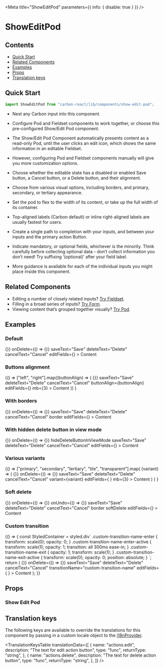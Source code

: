 

<Meta title="ShowEditPod" parameters={{ info: { disable: true } }} />

# ShowEditPod

## Contents

- [Quick Start](#quick-start)
- [Related Components](#related-components)
- [Examples](#examples)
- [Props](#props)
- [Translation keys](#translation-keys)

## Quick Start

```javascript
import ShowEditPod from "carbon-react/lib/components/show-edit-pod";
```

- Nest any Carbon input into this component.

- Configure Pod and Fieldset components to work together, or choose this pre-configured Show/Edit Pod component.

- The Show/Edit Pod Component automatically presents content as a read-only Pod, until the user clicks an edit icon, which shows the same information in an editable Fieldset.

- However, configuring Pod and Fieldset components manually will give you more customization options.

- Choose whether the editable state has a disabled or enabled Save button, a Cancel button, or a Delete button, and their alignment.

- Choose from various visual options, including borders, and primary, secondary, or tertiary appearance.

- Set the pod to flex to the width of its content, or take up the full width of its container.

- Top-aligned labels (Carbon default) or inline right-aligned labels are usually fastest for users.

- Create a single path to completion with your inputs, and between your inputs and the primary action Button.

- Indicate mandatory, or optional fields, whichever is the minority. Think carefully before collecting optional data - don’t collect information you don’t need! Try suffixing ‘(optional)’ after your field label.

- More guidance is available for each of the individual inputs you might place inside this component.

## Related Components

- Editing a number of closely related inputs? [Try Fieldset](/?path=/docs/fieldset-address-fieldset-examples--canada "Fieldset").
- Filling in a broad series of inputs? [Try Form](/?path=/docs/form--default-with-sticky-footer "Form").
- Viewing content that’s grouped together visually? [Try Pod](/?path=/docs/pod--default-story "Pod").

## Examples

### Default

<Canvas>
  <Story name="default">
    <ShowEditPod
      title="Title"
      onEdit={() => {}}
      onDelete={() => {}}
      saveText="Save"
      deleteText="Delete"
      cancelText="Cancel"
      editFields={<Textbox label="Field" labelInline labelAlign="right" />}
    >
      <Content title="Content title">Content</Content>
    </ShowEditPod>
  </Story>
</Canvas>

### Buttons alignment

<Canvas>
  <Story name="buttons alignment">
    {() =>
      ["left", "right"].map((buttonAlign) => (
        <ShowEditPod
          key={buttonAlign}
          title={buttonAlign}
          editing={true}
          onDelete={() => {}}
          saveText="Save"
          deleteText="Delete"
          cancelText="Cancel"
          buttonAlign={buttonAlign}
          editFields={<Textbox label="Field" labelInline labelAlign="right" />}
          mb={3}
        >
          <Content title="Content title">Content</Content>
        </ShowEditPod>
      ))
    }
  </Story>
</Canvas>

### With borders

<Canvas>
  <Story name="with borders">
    <ShowEditPod
      title="With borders"
      onEdit={() => {}}
      onDelete={() => {}}
      saveText="Save"
      deleteText="Delete"
      cancelText="Cancel"
      border
      editFields={<Textbox label="Field" labelInline labelAlign="right" />}
    >
      <Content title="Content title">Content</Content>
    </ShowEditPod>
  </Story>
</Canvas>

### With hidden delete button in view mode

<Canvas>
  <Story name="with hidden delete button in view mode">
    <ShowEditPod
      title="With hidden delete button in view mode"
      onEdit={() => {}}
      onDelete={() => {}}
      hideDeleteButtonInViewMode
      saveText="Save"
      deleteText="Delete"
      cancelText="Cancel"
      editFields={<Textbox label="Field" labelInline labelAlign="right" />}
    >
      <Content title="Content title">Content</Content>
    </ShowEditPod>
  </Story>
</Canvas>

### Various variants

<Canvas>
  <Story name="various variants">
    {() =>
      ["primary", "secondary", "tertiary", "tile", "transparent"].map(
        (variant) => (
          <ShowEditPod
            key={variant}
            title={variant}
            onEdit={() => {}}
            onDelete={() => {}}
            saveText="Save"
            deleteText="Delete"
            cancelText="Cancel"
            variant={variant}
            editFields={
              <Textbox label="Field" labelInline labelAlign="right" />
            }
            mb={3}
          >
            <Content title="Content title">Content</Content>
          </ShowEditPod>
        )
      )
    }
  </Story>
</Canvas>

### Soft delete

<Canvas>
  <Story name="soft delete">
    <ShowEditPod
      title="With borders"
      onEdit={() => {}}
      onDelete={() => {}}
      onUndo={() => {}}
      saveText="Save"
      deleteText="Delete"
      cancelText="Cancel"
      border
      softDelete
      editFields={<Textbox label="Field" labelInline labelAlign="right" />}
    >
      <Content title="Content title">Content</Content>
    </ShowEditPod>
  </Story>
</Canvas>

### Custom transition

<Canvas>
  <Story name="custom transition" parameters={{ chromatic: { disableSnapshot: true } }}>
    {() => {
      const StyledContainer = styled.div`
        .custom-transition-name-enter {
          transform: scale(0);
          opacity: 0;
        }
        .custom-transition-name-enter-active {
          transform: scale(1);
          opacity: 1;
          transition: all 300ms ease-in;
        }
        .custom-transition-name-exit {
          opacity: 1;
          transform: scale(1);
        }
        .custom-transition-name-exit-active {
          transform: scale(0);
          opacity: 0;
          position: absolute;
        }
      `;
      return (
        <StyledContainer>
          <ShowEditPod
            title="Title"
            onEdit={() => {}}
            onDelete={() => {}}
            saveText="Save"
            deleteText="Delete"
            cancelText="Cancel"
            transitionName="custom-transition-name"
            editFields={
              <Textbox label="Field" labelInline labelAlign="right" />
            }
          >
            <Content title="Content title">Content</Content>
          </ShowEditPod>
        </StyledContainer>
      );
    }}
  </Story>
</Canvas>

## Props

### Show Edit Pod

<StyledSystemProps of={ShowEditPod} margin noHeader />

## Translation keys

The following keys are available to override the translations for this component by passing in a custom locale object to the
[i18nProvider](https://carbon.sage.com/?path=/story/documentation-i18n--page).

<TranslationKeysTable
  translationData={[
    {
      name: "actions.edit",
      description: "The text for edit action button",
      type: "func",
      returnType: "string",
    },
    {
      name: "actions.delete",
      description: "The text for delete action button",
      type: "func",
      returnType: "string",
    },
  ]}
/>
